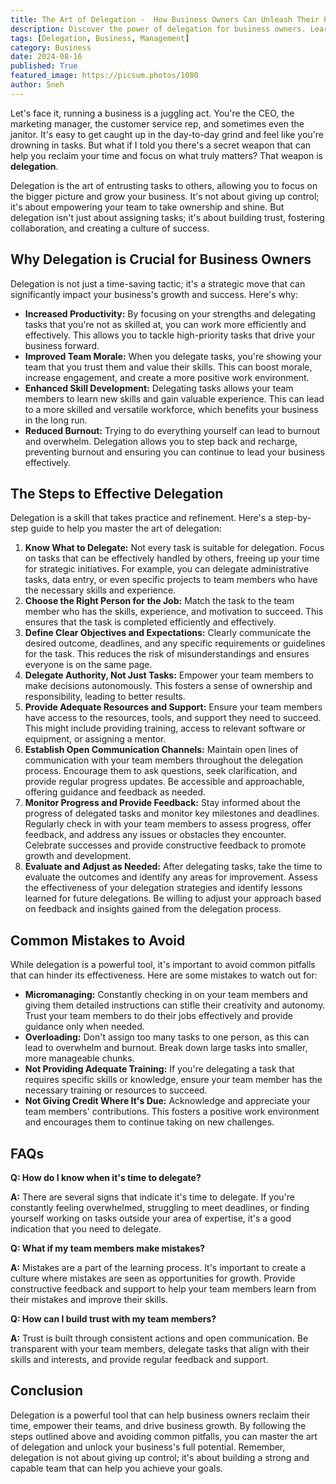 ```yaml
---
title: The Art of Delegation -  How Business Owners Can Unleash Their Potential
description: Discover the power of delegation for business owners. Learn how to effectively delegate tasks, build trust with your team, and unlock your business's full potential.
tags: [Delegation, Business, Management]
category: Business
date: 2024-08-16
published: True
featured_image: https://picsum.photos/1080
author: Sneh
---
```



Let's face it, running a business is a juggling act. You're the CEO, the marketing manager, the customer service rep, and sometimes even the janitor. It's easy to get caught up in the day-to-day grind and feel like you're drowning in tasks. But what if I told you there's a secret weapon that can help you reclaim your time and focus on what truly matters? That weapon is **delegation**.

Delegation is the art of entrusting tasks to others, allowing you to focus on the bigger picture and grow your business. It's not about giving up control; it's about empowering your team to take ownership and shine. But delegation isn't just about assigning tasks; it's about building trust, fostering collaboration, and creating a culture of success.

## Why Delegation is Crucial for Business Owners

Delegation is not just a time-saving tactic; it's a strategic move that can significantly impact your business's growth and success. Here's why:

* **Increased Productivity:** By focusing on your strengths and delegating tasks that you're not as skilled at, you can work more efficiently and effectively. This allows you to tackle high-priority tasks that drive your business forward.
* **Improved Team Morale:** When you delegate tasks, you're showing your team that you trust them and value their skills. This can boost morale, increase engagement, and create a more positive work environment.
* **Enhanced Skill Development:** Delegating tasks allows your team members to learn new skills and gain valuable experience. This can lead to a more skilled and versatile workforce, which benefits your business in the long run.
* **Reduced Burnout:** Trying to do everything yourself can lead to burnout and overwhelm. Delegation allows you to step back and recharge, preventing burnout and ensuring you can continue to lead your business effectively.

## The Steps to Effective Delegation

Delegation is a skill that takes practice and refinement. Here's a step-by-step guide to help you master the art of delegation:

1. **Know What to Delegate:** Not every task is suitable for delegation. Focus on tasks that can be effectively handled by others, freeing up your time for strategic initiatives. For example, you can delegate administrative tasks, data entry, or even specific projects to team members who have the necessary skills and experience.
2. **Choose the Right Person for the Job:**  Match the task to the team member who has the skills, experience, and motivation to succeed. This ensures that the task is completed efficiently and effectively.
3. **Define Clear Objectives and Expectations:**  Clearly communicate the desired outcome, deadlines, and any specific requirements or guidelines for the task. This reduces the risk of misunderstandings and ensures everyone is on the same page.
4. **Delegate Authority, Not Just Tasks:**  Empower your team members to make decisions autonomously. This fosters a sense of ownership and responsibility, leading to better results.
5. **Provide Adequate Resources and Support:**  Ensure your team members have access to the resources, tools, and support they need to succeed. This might include providing training, access to relevant software or equipment, or assigning a mentor.
6. **Establish Open Communication Channels:**  Maintain open lines of communication with your team members throughout the delegation process. Encourage them to ask questions, seek clarification, and provide regular progress updates. Be accessible and approachable, offering guidance and feedback as needed.
7. **Monitor Progress and Provide Feedback:**  Stay informed about the progress of delegated tasks and monitor key milestones and deadlines. Regularly check in with your team members to assess progress, offer feedback, and address any issues or obstacles they encounter. Celebrate successes and provide constructive feedback to promote growth and development.
8. **Evaluate and Adjust as Needed:**  After delegating tasks, take the time to evaluate the outcomes and identify any areas for improvement. Assess the effectiveness of your delegation strategies and identify lessons learned for future delegations. Be willing to adjust your approach based on feedback and insights gained from the delegation process.

## Common Mistakes to Avoid

While delegation is a powerful tool, it's important to avoid common pitfalls that can hinder its effectiveness. Here are some mistakes to watch out for:

* **Micromanaging:**  Constantly checking in on your team members and giving them detailed instructions can stifle their creativity and autonomy. Trust your team members to do their jobs effectively and provide guidance only when needed.
* **Overloading:**  Don't assign too many tasks to one person, as this can lead to overwhelm and burnout. Break down large tasks into smaller, more manageable chunks.
* **Not Providing Adequate Training:**  If you're delegating a task that requires specific skills or knowledge, ensure your team member has the necessary training or resources to succeed.
* **Not Giving Credit Where It's Due:**  Acknowledge and appreciate your team members' contributions. This fosters a positive work environment and encourages them to continue taking on new challenges.

## FAQs

**Q: How do I know when it's time to delegate?**

**A:**  There are several signs that indicate it's time to delegate. If you're constantly feeling overwhelmed, struggling to meet deadlines, or finding yourself working on tasks outside your area of expertise, it's a good indication that you need to delegate.

**Q: What if my team members make mistakes?**

**A:**  Mistakes are a part of the learning process. It's important to create a culture where mistakes are seen as opportunities for growth. Provide constructive feedback and support to help your team members learn from their mistakes and improve their skills.

**Q: How can I build trust with my team members?**

**A:**  Trust is built through consistent actions and open communication. Be transparent with your team members, delegate tasks that align with their skills and interests, and provide regular feedback and support.

## Conclusion

Delegation is a powerful tool that can help business owners reclaim their time, empower their teams, and drive business growth. By following the steps outlined above and avoiding common pitfalls, you can master the art of delegation and unlock your business's full potential. Remember, delegation is not about giving up control; it's about building a strong and capable team that can help you achieve your goals.

